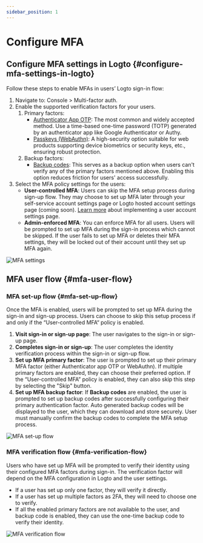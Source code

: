 ```yaml
---
sidebar_position: 1
---
```


# Configure MFA

## Configure MFA settings in Logto \{#configure-mfa-settings-in-logto}

Follow these steps to enable MFAs in users’ Logto sign-in flow:

1. Navigate to: <CloudLink to="/mfa">Console > Multi-factor auth</CloudLink>.
2. Enable the supported verification factors for your users.
   1. Primary factors:
      - [Authenticator App OTP](/end-user-flows/mfa/authenticator-app-otp): The most common and widely accepted method. Use a time-based one-time password (TOTP) generated by an authenticator app like Google Authenticator or Authy.
      - [Passkeys (WebAuthn)](/end-user-flows/mfa/webauthn): A high-security option suitable for web products supporting device biometrics or security keys, etc., ensuring robust protection.
   2. Backup factors:
      - [Backup codes](/end-user-flows/mfa/backup-codes): This serves as a backup option when users can't verify any of the primary factors mentioned above. Enabling this option reduces friction for users' access successfully.
3. Select the MFA policy settings for the users:
   - **User-controlled MFA**: Users can skip the MFA setup process during sign-up flow. They may choose to set up MFA later through your self-service account settings page or Logto hosted account settings page (coming soon). [Learn more](/end-user-flows/account-settings/) about implementing a user account settings page.
   - **Admin-enforced MFA**: You can enforce MFA for all users. Users will be prompted to set up MFA during the sign-in process which cannot be skipped. If the user fails to set up MFA or deletes their MFA settings, they will be locked out of their account until they set up MFA again.

![MFA settings](./assets/configure-mfa.png)

## MFA user flow \{#mfa-user-flow}

### MFA set-up flow \{#mfa-set-up-flow}

Once the MFA is enabled, users will be prompted to set up MFA during the sign-in and sign-up process. Users can choose to skip this setup process if and only if the “User-controlled MFA“ policy is enabled.

1. **Visit sign-in or sign-up page**: The user navigates to the sign-in or sign-up page.
2. **Completes sign-in or sign-up**: The user completes the identity verification process within the sign-in or sign-up flow.
3. **Set up MFA primary factor**: The user is prompted to set up their primary MFA factor (either Authenticator app OTP or WebAuthn). If multiple primary factors are enabled, they can choose their preferred option. If the “User-controlled MFA” policy is enabled, they can also skip this step by selecting the "Skip" button.
4. **Set up MFA backup factor**: If **Backup codes** are enabled, the user is prompted to set up backup codes after successfully configuring their primary authentication factor. Auto generated backup codes will be displayed to the user, which they can download and store securely. User must manually confirm the backup codes to complete the MFA setup process.

![MFA set-up flow](./assets/link-mfa.png)

### MFA verification flow \{#mfa-verification-flow}

Users who have set up MFA will be prompted to verify their identity using their configured MFA factors during sign-in. The verification factor will depend on the MFA configuration in Logto and the user settings.

- If a user has set up only one factor, they will verify it directly.
- If a user has set up multiple factors as 2FA, they will need to choose one to verify.
- If all the enabled primary factors are not available to the user, and backup code is enabled, they can use the one-time backup code to verify their identity.

![MFA verification flow](./assets/verify-mfa.png)
